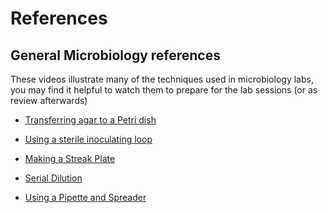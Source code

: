 # References {.unnumbered}

## General Microbiology references

These videos illustrate many of the techniques used in microbiology labs, you may find it helpful to watch them to prepare for the lab sessions (or as review afterwards)

* <a href="https://youtu.be/5eRhLVPJ37E?si=SHbJLyF0a5Ypuvcw">Transferring agar to a Petri dish</a>

* <a href="https://youtu.be/5k6yShM_Avo?si=FSaXNRxFfkXoO-4g">Using a sterile inoculating loop</a>

* <a href="https://youtu.be/800uUVu0aY4?si=Qt5yxhBSUaCteF9i">Making a Streak Plate</a>

* <a href="https://youtu.be/ss_AIXee8Lc?si=4J3NJuqmDsnX2AQx">Serial Dilution</a>

* <a href="https://youtu.be/-RQOZNv160c?si=jZmntHe7y8-YskVd">Using a Pipette and Spreader</a>

::: {#refs}
:::
